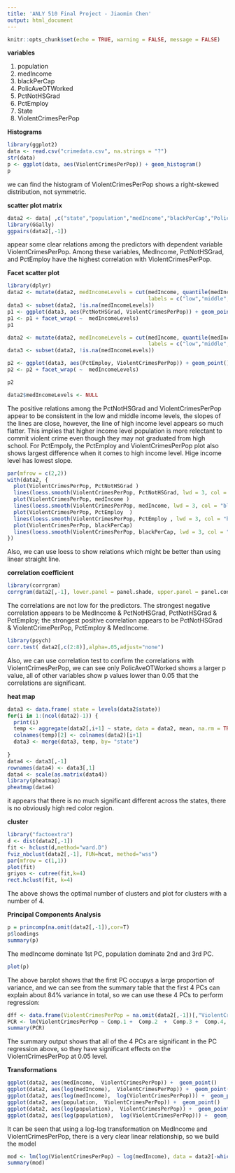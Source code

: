 ```yaml
---
title: 'ANLY 510 Final Project - Jiaomin Chen'
output: html_document
---
```


```r
knitr::opts_chunk$set(echo = TRUE, warning = FALSE, message = FALSE)
```


__variables__

1. population
2. medIncome
3. blackPerCap
4. PolicAveOTWorked
5. PctNotHSGrad
6. PctEmploy
7. State
8. ViolentCrimesPerPop


__Histograms__

```r
library(ggplot2)
data <- read.csv("crimedata.csv", na.strings = "?")
str(data)
p <- ggplot(data, aes(ViolentCrimesPerPop)) + geom_histogram()
p
```

we can find the histogram of ViolentCrimesPerPop shows a right-skewed distribution, not symmetric.

__scatter plot matrix__

```r

data2 <- data[ ,c("state","population","medIncome","blackPerCap","PolicAveOTWorked","PctNotHSGrad","PctEmploy","ViolentCrimesPerPop")]
library(GGally)
ggpairs(data2[,-1])
```

appear some clear relations among the predictors with dependent variable  ViolentCrimesPerPop. Among these variables, MedIncome, PctNotHSGrad, and PctEmploy have the highest correlation with ViolentCrimesPerPop.


__Facet scatter plot__

```r
library(dplyr)
data2 <- mutate(data2, medIncomeLevels = cut(medIncome, quantile(medIncome, c(0, 1/3, 2/3,1)),
                                             labels = c("low","middle","high")))
data3 <- subset(data2, !is.na(medIncomeLevels))
p1 <- ggplot(data3, aes(PctNotHSGrad, ViolentCrimesPerPop)) + geom_point() + geom_smooth(method = "lm") 
p1 <- p1 + facet_wrap( ~  medIncomeLevels)
p1

```

```r
data2 <- mutate(data2, medIncomeLevels = cut(medIncome, quantile(medIncome, c(0, 1/3, 2/3,1)),
                                             labels = c("low","middle","high")))
data3 <- subset(data2, !is.na(medIncomeLevels))

p2 <- ggplot(data3, aes(PctEmploy, ViolentCrimesPerPop)) + geom_point() + geom_smooth(method = "lm") 
p2 <- p2 + facet_wrap( ~  medIncomeLevels)

p2

data2$medIncomeLevels <- NULL
```

The positive relations among the PctNotHSGrad and ViolentCrimesPerPop appear to be consistent in the low and middle income levels, the slopes of the lines are close, however, the line of high income level appears so much flatter. This implies that higher income level population is more relectant to commit violent crime even though they may not graduated from high school. For PctEmpoly,  the PctEmploy and ViolentCrimesPerPop plot also shows largest difference when it comes to high income level. Hige income level has lowest slope.

```r
par(mfrow = c(2,2))
with(data2, {
  plot(ViolentCrimesPerPop, PctNotHSGrad )
  lines(loess.smooth(ViolentCrimesPerPop, PctNotHSGrad, lwd = 3, col = "blue"))
  plot(ViolentCrimesPerPop, medIncome )
  lines(loess.smooth(ViolentCrimesPerPop, medIncome, lwd = 3, col = "blue"))
  plot(ViolentCrimesPerPop, PctEmploy  )
  lines(loess.smooth(ViolentCrimesPerPop, PctEmploy , lwd = 3, col = "blue"))
  plot(ViolentCrimesPerPop, blackPerCap)
  lines(loess.smooth(ViolentCrimesPerPop, blackPerCap, lwd = 3, col = "blue"))
})
```

Also, we can use loess to show relations which might be better than using linear straight line. 

__correlation coefficient__

```r
library(corrgram)
corrgram(data2[,-1], lower.panel = panel.shade, upper.panel = panel.conf)
```

The correlations are not low for the  predictors. The strongest negative correlation appears to be MedIncome & PctNotHSGrad, PctNotHSGrad & PctEmploy; the strongest positive correlation appears to be PctNotHSGrad & ViolentCrimePerPop, PctEmploy & MedIncome. 


```r
library(psych)
corr.test( data2[,c(2:8)],alpha=.05,adjust="none") 
```

Also, we can use correlation test to confirm the correlations with ViolentCrimesPerPop, we can see only PolicAveOTWorked  shows a larger p value, all of other variables show p values lower than 0.05 that the correlations are significant.

__heat map__


```r

data3 <- data.frame( state = levels(data2$state))
for(i in 1:(ncol(data2)-1)) {
  print(i)
  temp <- aggregate(data2[,i+1] ~ state, data = data2, mean, na.rm = TRUE)
  colnames(temp)[2] <- colnames(data2)[i+1]
  data3 <- merge(data3, temp, by= "state")
  
}
data4 <- data3[,-1]
rownames(data4) <- data3[,1]
data4 <- scale(as.matrix(data4))
library(pheatmap)
pheatmap(data4)
```



it appears that there is no much significant different across the states, there is no  obviously high red color region. 


__cluster__

```r
library("factoextra")
d <- dist(data2[,-1])
fit <- hclust(d,method="ward.D")
fviz_nbclust(data2[,-1], FUN=hcut, method="wss")
par(mfrow = c(1,1))
plot(fit)
griyos <- cutree(fit,k=4)
rect.hclust(fit, k=4)
```

The above shows the optimal number of clusters and plot for clusters with a number of 4.

__Principal Components Analysis__

```r
p = princomp(na.omit(data2[,-1]),cor=T)
p$loadings
summary(p)
```

The medIncome dominate 1st PC, population dominate 2nd and 3rd PC.

```r
plot(p)
```

The above barplot shows that the first PC occupys a large proportion of variance, and we can see from the summary table that the first 4 PCs can explain about 84% variance in total, so we can use these 4 PCs to perform regression:

```r
dff <- data.frame(ViolentCrimesPerPop = na.omit(data2[,-1])[,"ViolentCrimesPerPop"], p$scores)
PCR <- lm(ViolentCrimesPerPop ~ Comp.1 +  Comp.2  +  Comp.3 +  Comp.4, data = dff)
summary(PCR)
```

The summary output shows that all of the 4 PCs are significant in the PC regression above, so they have significant effects on the ViolentCrimesPerPop at 0.05 level.

__Transformations__

```r
ggplot(data2, aes(medIncome,  ViolentCrimesPerPop)) +  geom_point() 
ggplot(data2, aes(log(medIncome),  ViolentCrimesPerPop)) +  geom_point() 
ggplot(data2, aes(log(medIncome),  log(ViolentCrimesPerPop))) +  geom_point() 
ggplot(data2, aes(population,  ViolentCrimesPerPop)) +  geom_point()
ggplot(data2, aes(log(population),  ViolentCrimesPerPop)) +  geom_point() 
ggplot(data2, aes(log(population),  log(ViolentCrimesPerPop))) +  geom_point() 
```

It can be seen that using a log-log transformation on MedIncome and ViolentCrimesPerPop, there is a very clear linear relationship, so we build the model

```r
mod <- lm(log(ViolentCrimesPerPop) ~ log(medIncome), data = data2[-which(data2$ViolentCrimesPerPop <=0), ])
summary(mod)
```



